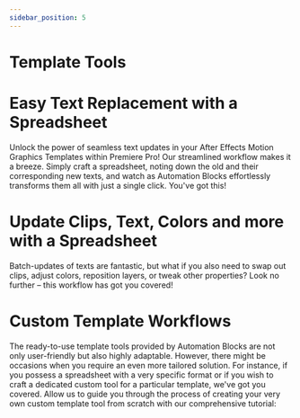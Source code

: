 ```yaml
---
sidebar_position: 5
---
```



# Template Tools

# Easy Text Replacement with a Spreadsheet

Unlock the power of seamless text updates in your After Effects Motion Graphics Templates within Premiere Pro! Our streamlined workflow makes it a breeze. Simply craft a spreadsheet, noting down the old and their corresponding new texts, and watch as Automation Blocks effortlessly transforms them all with just a single click. You've got this!

<Youtube id="A9STMWl4SQM" />

# Update Clips, Text, Colors and more with a Spreadsheet

Batch-updates of texts are fantastic, but what if you also need to swap out clips, adjust colors, reposition layers, or tweak other properties? Look no further – this workflow has got you covered!

<Youtube id="6kd98g6IR2U" />

# Custom Template Workflows

The ready-to-use template tools provided by Automation Blocks are not only user-friendly but also highly adaptable. However, there might be occasions when you require an even more tailored solution. For instance, if you possess a spreadsheet with a very specific format or if you wish to craft a dedicated custom tool for a particular template, we've got you covered. Allow us to guide you through the process of creating your very own custom template tool from scratch with our comprehensive tutorial:

<RoundButton url="tutorials-pr/mogrtFromSpreadsheet" label="Watch Tutorial"/>



